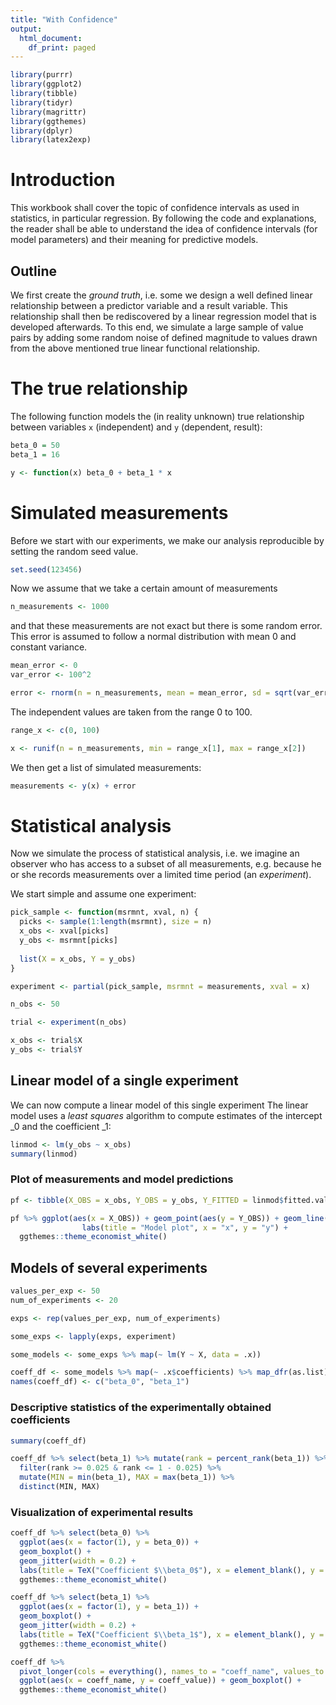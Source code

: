```yaml
---
title: "With Confidence"
output:
  html_document:
    df_print: paged
---
```


```r
library(purrr)
library(ggplot2)
library(tibble)
library(tidyr)
library(magrittr)
library(ggthemes)
library(dplyr)
library(latex2exp)
```


# Introduction

This workbook shall cover the topic of confidence intervals as used in statistics, in particular regression. By following the code and explanations, the reader shall be able to understand the idea of confidence intervals (for model parameters) and their meaning for predictive models.

## Outline

We first create the *ground truth*, i.e. some we design a well defined linear relationship between a predictor variable and a result variable. This relationship shall then be rediscovered by a linear regression model that is developed afterwards. To this end, we simulate a large sample of value pairs by adding some random noise of defined magnitude to values drawn from the above mentioned true linear functional relationship.

# The true relationship

The following function models the (in reality unknown) true relationship between variables `x` (independent) and `y` (dependent, result):
```r
beta_0 = 50
beta_1 = 16

y <- function(x) beta_0 + beta_1 * x

```

# Simulated measurements
Before we start with our experiments, we make our analysis reproducible by setting the random seed value.
```r
set.seed(123456)
```


Now we assume that we take a certain amount of measurements 
```r
n_measurements <- 1000

```
and that these measurements are not exact but there is some random error. This error is assumed to follow a normal distribution with mean 0 and constant variance. 
```r
mean_error <- 0
var_error <- 100^2

error <- rnorm(n = n_measurements, mean = mean_error, sd = sqrt(var_error))
```
The independent values are taken from the range 0 to 100.
```r
range_x <- c(0, 100)

x <- runif(n = n_measurements, min = range_x[1], max = range_x[2])
```
We then get a list of simulated measurements:
```r
measurements <- y(x) + error
```

# Statistical analysis
Now we simulate the process of statistical analysis, i.e. we imagine an observer who has access to a subset of all measurements, e.g. because he or she records measurements over a limited time period (an *experiment*).

We start simple and assume one experiment:
```r

pick_sample <- function(msrmnt, xval, n) {
  picks <- sample(1:length(msrmnt), size = n)
  x_obs <- xval[picks]
  y_obs <- msrmnt[picks]
  
  list(X = x_obs, Y = y_obs)
}

experiment <- partial(pick_sample, msrmnt = measurements, xval = x)

n_obs <- 50

trial <- experiment(n_obs)

x_obs <- trial$X
y_obs <- trial$Y
```

## Linear model of a single experiment
We can now compute a linear model of this single experiment The linear model uses a *least squares* algorithm to compute estimates of the intercept \beta_0 and the coefficient \beta_1:

```r
linmod <- lm(y_obs ~ x_obs)
summary(linmod)
```
### Plot of measurements and model predictions
```r
pf <- tibble(X_OBS = x_obs, Y_OBS = y_obs, Y_FITTED = linmod$fitted.values)

pf %>% ggplot(aes(x = X_OBS)) + geom_point(aes(y = Y_OBS)) + geom_line(aes(y = Y_FITTED)) +
                labs(title = "Model plot", x = "x", y = "y") +
  ggthemes::theme_economist_white()

```
## Models of several experiments

```r
values_per_exp <- 50
num_of_experiments <- 20

exps <- rep(values_per_exp, num_of_experiments)

some_exps <- lapply(exps, experiment)

some_models <- some_exps %>% map(~ lm(Y ~ X, data = .x))

coeff_df <- some_models %>% map(~ .x$coefficients) %>% map_dfr(as.list)
names(coeff_df) <- c("beta_0", "beta_1")

```

### Descriptive statistics of the experimentally obtained coefficients
```r
summary(coeff_df)
```
```r
coeff_df %>% select(beta_1) %>% mutate(rank = percent_rank(beta_1)) %>% 
  filter(rank >= 0.025 & rank <= 1 - 0.025) %>% 
  mutate(MIN = min(beta_1), MAX = max(beta_1)) %>% 
  distinct(MIN, MAX)
```


### Visualization of experimental results

```r
coeff_df %>% select(beta_0) %>% 
  ggplot(aes(x = factor(1), y = beta_0)) +
  geom_boxplot() +
  geom_jitter(width = 0.2) +
  labs(title = TeX("Coefficient $\\beta_0$"), x = element_blank(), y = TeX("$\\beta_0")) + 
  ggthemes::theme_economist_white()
```

```r
coeff_df %>% select(beta_1) %>% 
  ggplot(aes(x = factor(1), y = beta_1)) +
  geom_boxplot() +
  geom_jitter(width = 0.2) +
  labs(title = TeX("Coefficient $\\beta_1$"), x = element_blank(), y = TeX("$\\beta_1")) + 
  ggthemes::theme_economist_white()
```




```r
coeff_df %>% 
  pivot_longer(cols = everything(), names_to = "coeff_name", values_to = "coeff_value") %>% 
  ggplot(aes(x = coeff_name, y = coeff_value)) + geom_boxplot() +
  ggthemes::theme_economist_white()

```

